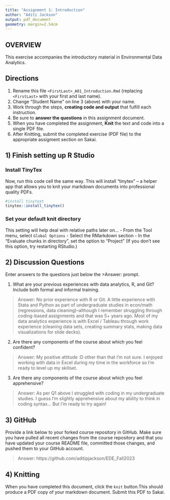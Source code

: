 ```yaml
---
title: "Assignment 1: Introduction"
author: "Aditi Jackson"
output: pdf_document
geometry: margin=2.54cm
---
```


## OVERVIEW

This exercise accompanies the introductory material in Environmental Data Analytics. 

## Directions
1.  Rename this file `<FirstLast>_A01_Introduction.Rmd` (replacing `<FirstLast>` with your first and last name).
2.  Change "Student Name" on line 3 (above) with your name.
3.  Work through the steps, **creating code and output** that fulfill each instruction.
4.  Be sure to **answer the questions** in this assignment document.
5.  When you have completed the assignment, **Knit** the text and code into a single PDF file.
6.  After Knitting, submit the completed exercise (PDF file) to the appropriate assigment section on Sakai.


## 1) Finish setting up R Studio

### Install TinyTex
Now, run this code cell the same way. This will install "tinytex" -- a helper app that allows you to knit your markdown documents into professional quality PDFs.
```r
#install tinytext
tinytex::install_tinytex()
```

### Set your default knit directory
This setting will help deal with relative paths later on...
 - From the Tool menu, select `Global Options`
 - Select the RMarkdown section
 - In the "Evaluate chunks in directory", set the option to "Project" (If you don't see this option, try restarting RStudio.)


## 2) Discussion Questions
Enter answers to the questions just below the >Answer: prompt.

1. What are your previous experiences with data analytics, R, and Git? Include both formal and informal training.

> Answer: No prior experience with R or Git. A little experience with Stata and Python as part of undergraduate studies in econ/math (regressions, data cleaning)--although I remember struggling through coding-based assignments and that was 5+ years ago. Most of my data analytics experience is with Excel / Tableau through work experience (cleaning data sets, creating summary stats, making data visualizations for slide decks).

2. Are there any components of the course about which you feel confident?

> Answer: My positive attitude :D other than that I'm not sure. I enjoyed working with data in Excel during my time in the workforce so I'm ready to level up my skillset.

3. Are there any components of the course about which you feel apprehensive?

> Answer: As per Q1 above I struggled with coding in my undergraduate studies. I guess I'm slightly apprehensive about my ability to think in coding syntax... But I'm ready to try again! 


## 3) GitHub

Provide a link below to your forked course repository in GitHub. Make sure you have pulled all recent changes from the course repository and that you have updated your course README file, committed those changes, and pushed them to your GitHub account. 

> Answer: https://github.com/aditipjackson/EDE_Fall2023

## 4) Knitting
When you have completed this document, click the `knit` button.This should produce a PDF copy of your markdown document. Submit this PDF to Sakai. 

